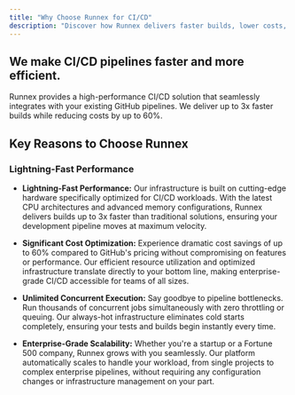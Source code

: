 ```yaml
---
title: "Why Choose Runnex for CI/CD"
description: "Discover how Runnex delivers faster builds, lower costs, and enterprise-grade CI/CD performance"
---
```


## We make CI/CD pipelines faster and more efficient.

Runnex provides a high-performance CI/CD solution that seamlessly integrates
with your existing GitHub pipelines. We deliver up to 3x faster builds while
reducing costs by up to 60%.

## Key Reasons to Choose Runnex

### Lightning-Fast Performance

- **Lightning-Fast Performance:** Our infrastructure is built on cutting-edge
  hardware specifically optimized for CI/CD workloads. With the latest CPU
  architectures and advanced memory configurations, Runnex delivers builds up to
  3x faster than traditional solutions, ensuring your development pipeline moves
  at maximum velocity.

- **Significant Cost Optimization:** Experience dramatic cost savings of up to
  60% compared to GitHub's pricing without compromising on features or
  performance. Our efficient resource utilization and optimized infrastructure
  translate directly to your bottom line, making enterprise-grade CI/CD
  accessible for teams of all sizes.

- **Unlimited Concurrent Execution:** Say goodbye to pipeline bottlenecks. Run
  thousands of concurrent jobs simultaneously with zero throttling or queuing.
  Our always-hot infrastructure eliminates cold starts completely, ensuring your
  tests and builds begin instantly every time.

- **Enterprise-Grade Scalability:** Whether you're a startup or a Fortune 500
  company, Runnex grows with you seamlessly. Our platform automatically scales
  to handle your workload, from single projects to complex enterprise pipelines,
  without requiring any configuration changes or infrastructure management on
  your part.
